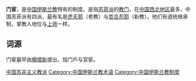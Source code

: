 {{unreferenced|time=2010-11-20T08:18:42+00:00}}

'''门宦'''，是[[中国伊斯兰教|中国伊斯兰教]]特有的制度。是指[[苏菲派|苏菲派]]的[[教门|教门]]，在[[中国西北地区|中国西北地区]]最多，中国苏菲派有四派，最有名是[[虎夫耶|虎夫耶]]（老教）与[[哲合忍耶|哲合忍耶]]（新教）。他们有道统继承制，掌教人地位与[[上师|上师]]一样。

== 词源 ==
门宦最早由[[楊增新|楊增新]]提出，指门戶与官宦。

{{中华人民共和国宗教}}

[[Category:中国苏非主义教派|]]
[[Category:中国伊斯兰教术语|Category:中国伊斯兰教术语]]
[[Category:中国伊斯兰教制度|Category:中国伊斯兰教制度]]